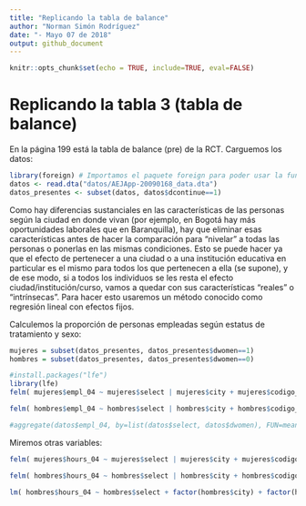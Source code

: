 ```yaml
---
title: "Replicando la tabla de balance"
author: "Norman Simón Rodríguez"
date: "- Mayo 07 de 2018"
output: github_document
---
```

  
```r
knitr::opts_chunk$set(echo = TRUE, include=TRUE, eval=FALSE)
```

# Replicando la tabla 3 (tabla de balance)

En la página 199 está la tabla de balance (pre) de la RCT. Carguemos los datos:

```r
library(foreign) # Importamos el paquete foreign para poder usar la función read.dta()
datos <- read.dta("datos/AEJApp-20090168_data.dta")
datos_presentes <- subset(datos, datos$dcontinue==1)
```

Como hay diferencias sustanciales en las características de las personas según la ciudad en donde vivan (por ejemplo, en Bogotá hay más oportunidades laborales que en Baranquilla), hay que eliminar esas características antes de hacer la comparación para "nivelar" a todas las personas o ponerlas en las mismas condiciones. Esto se puede hacer ya que el efecto de pertenecer a una ciudad o a una institución educativa en particular es el mismo para todos los que pertenecen a ella (se supone), y de ese modo, si a todos los individuos se les resta el efecto ciudad/institución/curso, vamos a quedar con sus características "reales" o "intrínsecas". Para hacer esto usaremos un método conocido como regresión lineal con efectos fijos.

Calculemos la proporción de personas empleadas según estatus de tratamiento y sexo:

```r
mujeres = subset(datos_presentes, datos_presentes$dwomen==1)
hombres = subset(datos_presentes, datos_presentes$dwomen==0)

#install.packages("lfe")
library(lfe)
felm( mujeres$empl_04 ~ mujeres$select | mujeres$city + mujeres$codigo_ecap + mujeres$codigo_curs )

felm( hombres$empl_04 ~ hombres$select | hombres$city + hombres$codigo_ecap + hombres$codigo_curs )

#aggregate(datos$empl_04, by=list(datos$select, datos$dwomen), FUN=mean, na.rm=TRUE)
```

Miremos otras variables:
```r
felm( mujeres$hours_04 ~ mujeres$select | mujeres$city + mujeres$codigo_ecap + mujeres$codigo_curs )

felm( hombres$hours_04 ~ hombres$select | hombres$city + hombres$codigo_ecap + hombres$codigo_curs )

lm( hombres$hours_04 ~ hombres$select + factor(hombres$city) + factor(hombres$codigo_ecap) + factor(hombres$codigo_curs) )
```

